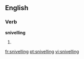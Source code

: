 ==English==

===Verb===
'''snivelling'''

# {{present participle of|snivel}}

[[fr:snivelling]]
[[pt:snivelling]]
[[vi:snivelling]]